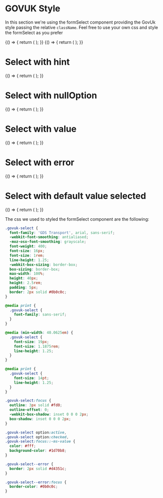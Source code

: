
<Meta title="DCXLibrary/Form/Select/Class-Based" component={FormSelect} />

# GOVUK Style

In this section we're using the formSelect component providing the GovUk style passing the relative `className`. Feel free to use your own css and style the formSelect as you prefer

<Canvas>
  <Story name="select">
    {() => {
      return (
        <FormSelect
          containerClassName="govuk-form-group"
          value="updated"
          selectClassName="govuk-select"
          labelClassName="govuk-label"
          id="sort"
          label="Sort by"
          name="sort"
          options={[
            'Recently published',
            'Recently updated',
            'Most views',
            'Most comments',
          ]}
        />
      );
    }}
  </Story>
</Canvas>

<Canvas>
  <Story name="select with advanced option">
    {() => {
      return (
        <FormSelect
          containerClassName="govuk-form-group"
          value="updated"
          selectClassName="govuk-select"
          labelClassName="govuk-label"
          id="sort"
          label="Sort by"
          name="sort"
          options={[
            { label: 'Recently published', value: 'published' },
            { label: 'Recently updated', value: 'updated' },
            { label: 'Most views', value: 'views' },
            { label: 'Most comments', value: 'comments' },
          ]}
        />
      );
    }}
  </Story>
</Canvas>

# Select with hint

<Canvas>
  <Story name="select with hint">
    {() => {
      return (
        <FormSelect
          containerClassName="govuk-form-group"
          selectClassName="govuk-select"
          labelClassName="govuk-label"
          id="sort-2"
          label="Sort by"
          name="sort-2"
          options={[
            { label: 'Recently published', value: 'published' },
            { label: 'Recently updated', value: 'updated' },
            { label: 'Most views', value: 'views' },
            { label: 'Most comments', value: 'comments' },
          ]}
          hint={{
            text: 'This is and example of hintText/description of what we need from you',
            className: 'govuk-hint',
          }}
        />
      );
    }}
  </Story>
</Canvas>

# Select with nullOption

<Canvas>
  <Story name="select with nullOption">
    {() => {
      return (
        <FormSelect
          containerClassName="govuk-form-group"
          nullOption="Select..."
          selectClassName="govuk-select"
          labelClassName="govuk-label"
          id="sort-3"
          label="Sort by"
          name="sort-3"
          options={[
            { label: 'Recently published', value: 'published' },
            { label: 'Recently updated', value: 'updated' },
            { label: 'Most views', value: 'views' },
            { label: 'Most comments', value: 'comments' },
          ]}
        />
      );
    }}
  </Story>
</Canvas>

# Select with value

<Canvas>
  <Story name="select with value">
    {() => {
      return (
        <FormSelect
          containerClassName="govuk-form-group"
          value="comments"
          selectClassName="govuk-select"
          labelClassName="govuk-label"
          id="sort-4"
          label="Sort by"
          name="sort-4"
          options={[
            { label: 'Recently published', value: 'published' },
            { label: 'Recently updated', value: 'updated' },
            { label: 'Most views', value: 'views' },
            { label: 'Most comments', value: 'comments' },
          ]}
        />
      );
    }}
  </Story>
</Canvas>

# Select with error

<Canvas>
  <Story name="select with error">
    {() => {
      return (
        <FormSelect
          containerClassName="govuk-form-group"
          selectClassName="govuk-select govuk-select--error"
          labelClassName="govuk-label"
          options={[
            { label: 'Recently published', value: 'published' },
            { label: 'Recently updated', value: 'updated' },
            { label: 'Most views', value: 'views' },
            { label: 'Most comments', value: 'comments' },
          ]}
          id="sort-5"
          label="Sort by"
          name="sort-5"
          errorMessage="Select an option"
          errorMessageClassName="govuk-error-message"
          errorVisuallyHidden={{
            text: 'Error:',
            className: 'govuk-visually-hidden',
          }}
        />
      );
    }}
  </Story>
</Canvas>

# Select with default value selected

<Canvas>
  <Story name="select with default value">
    {() => {
      return (
        <FormSelect
          containerClassName="govuk-form-group"
          selectClassName="govuk-select govuk-select--error"
          labelClassName="govuk-label"
          options={[
            { label: 'Recently published', value: 'published' },
            { label: 'Recently updated', value: 'updated' },
            { label: 'Most views', value: 'views' },
            { label: 'Most comments', value: 'comments' },
          ]}
          id="sort-5"
          label="Sort by"
          name="sort-5"
          errorMessage="Select an option"
          errorMessageClassName="govuk-error-message"
          errorVisuallyHidden={{
            text: 'Error:',
            className: 'govuk-visually-hidden',
          }}
          defaultValue="views"
        />
      );
    }}
  </Story>
</Canvas>

The css we used to styled the formSelect component are the following:

```css
.govuk-select {
  font-family: 'GDS Transport', arial, sans-serif;
  -webkit-font-smoothing: antialiased;
  -moz-osx-font-smoothing: grayscale;
  font-weight: 400;
  font-size: 16px;
  font-size: 1rem;
  line-height: 1.25;
  -webkit-box-sizing: border-box;
  box-sizing: border-box;
  max-width: 100%;
  height: 40px;
  height: 2.5rem;
  padding: 5px;
  border: 2px solid #0b0c0c;
}

@media print {
  .govuk-select {
    font-family: sans-serif;
  }
}

@media (min-width: 40.0625em) {
  .govuk-select {
    font-size: 19px;
    font-size: 1.1875rem;
    line-height: 1.25;
  }
}

@media print {
  .govuk-select {
    font-size: 14pt;
    line-height: 1.25;
  }
}

.govuk-select:focus {
  outline: 3px solid #fd0;
  outline-offset: 0;
  -webkit-box-shadow: inset 0 0 0 2px;
  box-shadow: inset 0 0 0 2px;
}

.govuk-select option:active,
.govuk-select option:checked,
.govuk-select:focus::-ms-value {
  color: #fff;
  background-color: #1d70b8;
}

.govuk-select--error {
  border: 2px solid #d4351c;
}

.govuk-select--error:focus {
  border-color: #0b0c0c;
}
```

<Props of={FormSelect} />
